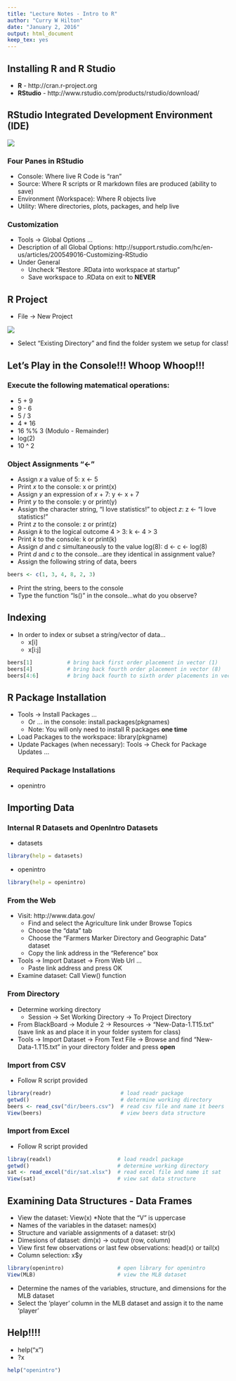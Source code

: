 ```yaml
---
title: "Lecture Notes - Intro to R"
author: "Curry W Hilton"
date: "January 2, 2016"
output: html_document
keep_tex: yes
---
```


## Installing R and R Studio

- **R** - http://cran.r-project.org
- **RStudio** - http://www.rstudio.com/products/rstudio/download/

## RStudio Integrated Development Environment (IDE)

![](RStudio_IDE.png)

### Four Panes in RStudio

- Console: Where live R Code is "ran"
- Source: Where R scripts or R markdown files are produced (ability to save)
- Environment (Workspace): Where R objects live
- Utility: Where directories, plots, packages, and help live

### Customization

- Tools -> Global Options ...
- Description of all Global Options: http://support.rstudio.com/hc/en-us/articles/200549016-Customizing-RStudio
- Under General
    - Uncheck "Restore .RData into workspace at startup"
    - Save workspace to .RData on exit to **NEVER**

## R Project

- File -> New Project

![](New_Proj.PNG)

- Select "Existing Directory" and find the folder system we setup for class!

## Let's Play in the Console!!! Whoop Whoop!!!

### Execute the following matematical operations:

- 5 + 9
- 9 - 6
- 5 / 3
- 4 * 16
- 16 %% 3 (Modulo - Remainder)
- log(2)
- 10 ^ 2

### Object Assignments "<-"

- Assign *x* a value of 5: x <- 5
- Print *x* to the console: x or print(x)
- Assign *y* an expression of *x* + 7: y <- x + 7
- Print *y* to the console: y or print(y)
- Assign the character string, "I love statistics!" to object *z*: z <- "I love statistics!"
- Print *z* to the console: z or print(z)
- Assign *k* to the logical outcome 4 > 3: k <- 4 > 3
- Print *k* to the console: k or print(k)
- Assign *d* and *c* simultaneously to the value log(8): d <- c <- log(8)
- Print *d* and *c* to the console...are they identical in assignment value?
- Assign the following string of data, beers

```r
beers <- c(1, 3, 4, 8, 2, 3)
```

- Print the string, beers to the console
- Type the function "ls()" in the console...what do you observe?

## Indexing

- In order to index or subset a string/vector of data...
    - x[i]
    - x[i:j]
    
```r
beers[1]           # bring back first order placement in vector (1)
beers[4]           # bring back fourth order placement in vector (8)
beers[4:6]         # bring back fourth to sixth order placements in vector (8, 2, 3)

```



## R Package Installation

- Tools -> Install Packages ...
    - Or ... in the console: install.packages(pkgnames)
    - Note: You will only need to install R packages **one time**
- Load Packages to the workspace: library(pkgname)
- Update Packages (when necessary): Tools -> Check for Package Updates ...

### Required Package Installations

- openintro

## Importing Data

### Internal R Datasets and OpenIntro Datasets

- datasets

```r
library(help = datasets)
```

- openintro

```r
library(help = openintro)
```

### From the Web

- Visit: http://www.data.gov/
    - Find and select the Agriculture link under Browse Topics
    - Choose the "data" tab
    - Choose the "Farmers Marker Directory and Geographic Data" dataset
    - Copy the link address in the "Reference" box
- Tools -> Import Dataset -> From Web Url ...
    - Paste link address and press OK
- Examine dataset: Call View() function

### From Directory

- Determine working directory
    - Session -> Set Working Directory -> To Project Directory
- From BlackBoard -> Module 2 -> Resources -> "New-Data-1.T15.txt" (save link as and place it in your folder system for class)
- Tools -> Import Dataset -> From Text File -> Browse and find "New-Data-1.T15.txt" in your directory folder and press **open**

### Import from CSV
- Follow R script provided

```r
library(readr)                      # load readr package
getwd()                             # determine working directory
beers <- read_csv("dir/beers.csv")  # read csv file and name it beers
View(beers)                         # view beers data structure
```

### Import from Excel
- Follow R script provided

```r
libray(readxl)                     # load readxl package
getwd()                            # determine working directory
sat <- read_excel("dir/sat.xlsx")  # read excel file and name it sat
View(sat)                          # view sat data structure
```

## Examining Data Structures - Data Frames

- View the dataset: View(x)  *Note that the "V" is uppercase
- Names of the variables in the dataset: names(x)
- Structure and variable assignments of a dataset: str(x)
- Dimesions of dataset: dim(x) -> output (row, column)
- View first few observations or last few observations: head(x) or tail(x)
- Column selection: x$y

```r
library(openintro)                 # open library for openintro
View(MLB)                          # view the MLB dataset
```

- Determine the names of the variables, structure, and dimensions for the MLB dataset
- Select the 'player' column in the MLB dataset and assign it to the name 'player'

## Help!!!!

- help("x")
- ?x

```r
help("openintro")
```


